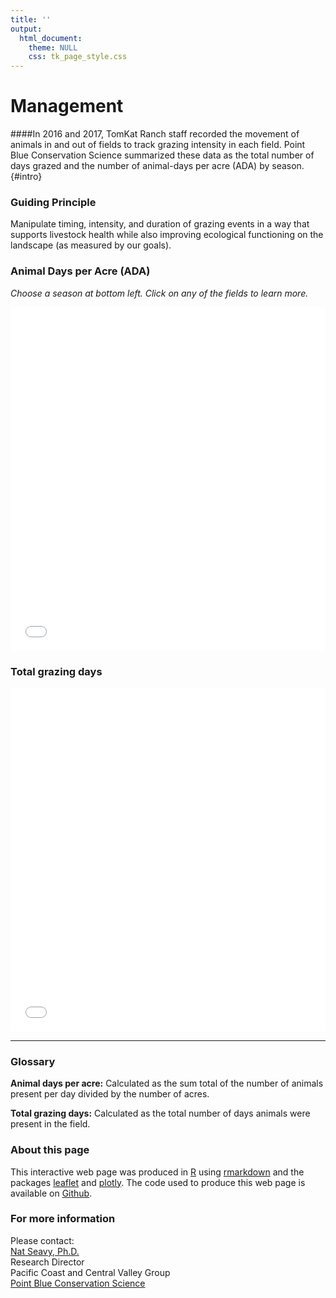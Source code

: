 ```yaml
---
title: ''
output:
  html_document:
    theme: NULL
    css: tk_page_style.css
---
```


Management
===============================
####In 2016 and 2017, TomKat Ranch staff recorded the movement of animals in and out of fields to track grazing intensity in each field. Point Blue Conservation Science summarized these data as the total number of days grazed and the number of animal-days per acre (ADA) by season.{#intro}

### Guiding Principle

Manipulate timing, intensity, and duration of grazing events in a way that supports livestock health while also improving ecological functioning on the landscape (as measured by our goals).


### Animal Days per Acre (ADA)

<i>Choose a season at bottom left. Click on any of the fields to learn more.</i>

<center>
<iframe src="mgmt_map1.html" style="border: none;" width = 100%; height = 550px;></iframe>
</center>


### Total grazing days

<center>
<iframe src="mgmt_map2.html" style="border: none;" width = 100%; height = 550px;></iframe>
</center>


--------------------------------------------
### Glossary

<b>Animal days per acre:</b> Calculated as the sum total of the number of animals present per day divided by the number of acres.

<b>Total grazing days:</b> Calculated as the total number of days animals were present in the field.


### About this page
This interactive web page was produced in [R](https://www.R-project.org/){target="_blank"} using [rmarkdown](https://rmarkdown.rstudio.com/){target="_blank"} and the packages [leaflet](http://rstudio.github.io/leaflet/){target="_blank"} and [plotly](https://plot.ly/r/){target="_blank"}. The code used to produce this web page is available on [Github](https://github.com/pointblue/tomkat){target="_blank"}.

### For more information

Please contact:  
[Nat Seavy, Ph.D.](mailto:nseavy@pointblue.org)  
Research Director  
Pacific Coast and Central Valley Group  
[Point Blue Conservation Science](https://www.pointblue.org){target="_blank"}

